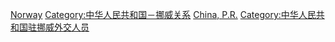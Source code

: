 [[Category:中華人民共和國駐外大使|Norway]]
[[Category:中华人民共和国－挪威关系|Category:中华人民共和国－挪威关系]]
[[Category:駐挪威大使|China, P.R.]]
[[Category:中华人民共和国驻挪威外交人员|Category:中华人民共和国驻挪威外交人员]]